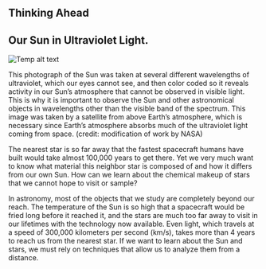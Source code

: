 ## Thinking Ahead
## Our Sun in Ultraviolet Light.
![Temp alt text](__MEDIA_URL__OSC_Astro_05_00_SunUVlight.jpg)<p>This photograph of the Sun was taken at several different wavelengths of ultraviolet, which our eyes cannot see, and then color coded so it reveals activity in our Sun’s atmosphere that cannot be observed in visible light. This is why it is important to observe the Sun and other astronomical objects in wavelengths other than the visible band of the spectrum. This image was taken by a satellite from above Earth’s atmosphere, which is necessary since Earth’s atmosphere absorbs much of the ultraviolet light coming from space. (credit: modification of work by NASA)</p>
The nearest star is so far away that the fastest spacecraft humans have built would take almost 100,000 years to get there. Yet we very much want to know what material this neighbor star is composed of and how it differs from our own Sun. How can we learn about the chemical makeup of stars that we cannot hope to visit or sample?

In astronomy, most of the objects that we study are completely beyond our reach. The temperature of the Sun is so high that a spacecraft would be fried long before it reached it, and the stars are much too far away to visit in our lifetimes with the technology now available. Even light, which travels at a speed of 300,000 kilometers per second (km/s), takes more than 4 years to reach us from the nearest star. If we want to learn about the Sun and stars, we must rely on techniques that allow us to analyze them from a distance.

